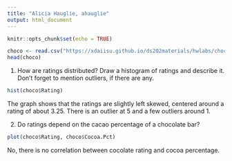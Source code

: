 ```yaml
---
title: "Alicia Hauglie, ahauglie"
output: html_document
---
```


```r
knitr::opts_chunk$set(echo = TRUE)
```
```r
choco <- read.csv("https://xdaiisu.github.io/ds202materials/hwlabs/choco.csv")
head(choco)
```
1. How are ratings distributed? Draw a histogram of ratings and describe it. Don’t forget to mention outliers, if there are any.
```r
hist(choco$Rating)
```


The graph shows that the ratings are slightly left skewed, centered around a rating of about 3.25. There is an outlier at 5 and a few outliers around 1. 

2. Do ratings depend on the cacao percentage of a chocolate bar?
```r
plot(choco$Rating, choco$Cocoa.Pct)
```


No, there is no correlation between cocolate rating and cocoa percentage.
